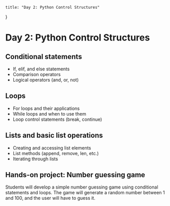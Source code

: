     title: "Day 2: Python Control Structures"
}

# Day 2: Python Control Structures

## Conditional statements

- If, elif, and else statements
- Comparison operators
- Logical operators (and, or, not)


## Loops

- For loops and their applications
- While loops and when to use them
- Loop control statements (break, continue)


## Lists and basic list operations

- Creating and accessing list elements
- List methods (append, remove, len, etc.)
- Iterating through lists


## Hands-on project: Number guessing game

Students will develop a simple number guessing game using conditional statements and loops. The game will generate a random number between 1 and 100, and the user will have to guess it.